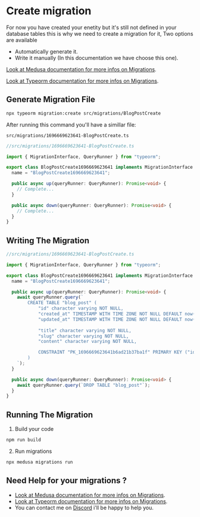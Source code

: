 # Create migration

For now you have created your enetity but it's still not defined in your database tables this is why we need to create a migration for it, Two options are available

- Automatically generate it.
- Write it manually (In this documentation we have choose this one).

[Look at Medusa documentation for more infos on Migrations](https://docs.medusajs.com/development/entities/migrations/create).

[Look at Typeorm documentation for more infos on Migrations](https://typeorm.io/).

## Generate Migration File

```bash
npx typeorm migration:create src/migrations/BlogPostCreate
```

After running this command you'll have a simillar file:

`src/migrations/1696669623641-BlogPostCreate.ts`

```ts
//src/migrations/1696669623641-BlogPostCreate.ts

import { MigrationInterface, QueryRunner } from "typeorm";

export class BlogPostCreate1696669623641 implements MigrationInterface {
  name = "BlogPostCreate1696669623641";

  public async up(queryRunner: QueryRunner): Promise<void> {
    // Complete...
  }

  public async down(queryRunner: QueryRunner): Promise<void> {
    // Complete...
  }
}
```

## Writing The Migration

```ts
//src/migrations/1696669623641-BlogPostCreate.ts

import { MigrationInterface, QueryRunner } from "typeorm";

export class BlogPostCreate1696669623641 implements MigrationInterface {
  name = "BlogPostCreate1696669623641";

  public async up(queryRunner: QueryRunner): Promise<void> {
    await queryRunner.query(`
        CREATE TABLE "blog_post" (
            "id" character varying NOT NULL,
            "created_at" TIMESTAMP WITH TIME ZONE NOT NULL DEFAULT now(),
            "updated_at" TIMESTAMP WITH TIME ZONE NOT NULL DEFAULT now(),
            
            "title" character varying NOT NULL,
            "slug" character varying NOT NULL,
            "content" character varying NOT NULL,

            CONSTRAINT "PK_1696669623641b6ad21b37ba1f" PRIMARY KEY ("id")
        )
    `);
  }

  public async down(queryRunner: QueryRunner): Promise<void> {
    await queryRunner.query(`DROP TABLE "blog_post"`);
  }
}
```

## Running The Migration

1. Build your code

```bash
npm run build
```

2. Run migrations

```bash
npx medusa migrations run
```

## Need Help for your migrations ?

- [Look at Medusa documentation for more infos on Migrations](https://docs.medusajs.com/development/entities/migrations/create).
- [Look at Typeorm documentation for more infos on Migrations](https://typeorm.io/).
- You can contact me on [Discord](https://discord.com) i'll be happy to help you.
